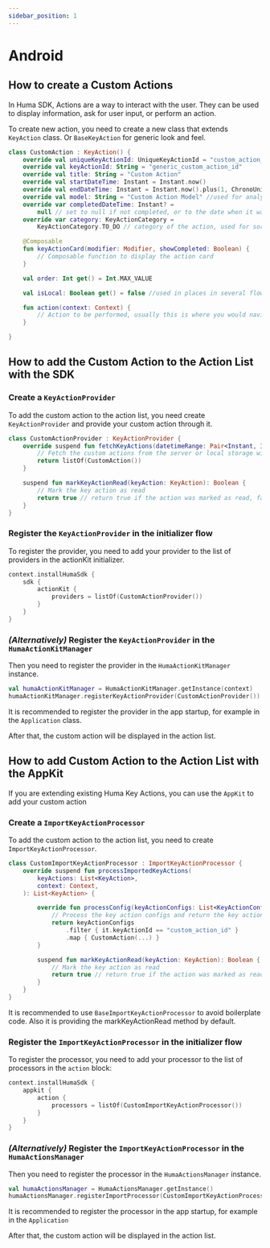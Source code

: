 ```yaml
---
sidebar_position: 1
---
```


# Android

## How to create a Custom Actions

In Huma SDK, Actions are a way to interact with the user. They can be used to display information,
ask for user input, or perform an action.

To create new action, you need to create a new class that extends `KeyAction` class.
Or `BaseKeyAction` for generic look and feel.

```kotlin
class CustomAction : KeyAction() {
    override val uniqueKeyActionId: UniqueKeyActionId = "custom_action_id"
    override val keyActionId: String = "generic_custom_action_id"
    override val title: String = "Custom Action"
    override val startDateTime: Instant = Instant.now()
    override val endDateTime: Instant = Instant.now().plus(1, ChronoUnit.DAYS)
    override val model: String = "Custom Action Model" //used for analytics
    override var completedDateTime: Instant? =
        null // set to null if not completed, or to the date when it was completed
    override var category: KeyActionCategory =
        KeyActionCategory.TO_DO // category of the action, used for sorting 

    @Composable
    fun keyActionCard(modifier: Modifier, showCompleted: Boolean) {
        // Composable function to display the action card
    }

    val order: Int get() = Int.MAX_VALUE

    val isLocal: Boolean get() = false //used in places in several flows that only require remote actions

    fun action(context: Context) {
        // Action to be performed, usually this is where you would navigate to an action screen
    }

}
```

## How to add the Custom Action to the Action List with the SDK

### Create a `KeyActionProvider`

To add the custom action to the action list, you need create `KeyActionProvider` and provide your
custom action through it.

```kotlin
class CustomActionProvider : KeyActionProvider {
    override suspend fun fetchKeyActions(datetimeRange: Pair<Instant, Instant>?): List<KeyAction> {
        // Fetch the custom actions from the server or local storage with optional datetime range
        return listOf(CustomAction())
    }

    suspend fun markKeyActionRead(keyAction: KeyAction): Boolean {
        // Mark the key action as read
        return true // return true if the action was marked as read, false otherwise
    }
}
```

### Register the `KeyActionProvider` in the initializer flow

To register the provider, you need to add your provider to the list of providers in the actionKit
initializer.

```kotlin
context.installHumaSdk {
    sdk {
        actionKit {
            providers = listOf(CustomActionProvider())
        }
    }
}
```

### _(Alternatively)_ Register the `KeyActionProvider` in the `HumaActionKitManager`

Then you need to register the provider in the `HumaActionKitManager` instance.

```kotlin
val humaActionKitManager = HumaActionKitManager.getInstance(context)
humaActionKitManager.registerKeyActionProvider(CustomActionProvider())
```

It is recommended to register the provider in the app startup, for example in the `Application`
class.

After that, the custom action will be displayed in the action list.

## How to add Custom Action to the Action List with the AppKit

If you are extending existing Huma Key Actions, you can use the `AppKit` to add your custom action

### Create a `ImportKeyActionProcessor`

To add the custom action to the action list, you need to create `ImportKeyActionProcessor`.

```kotlin
class CustomImportKeyActionProcessor : ImportKeyActionProcessor {
    override suspend fun processImportedKeyActions(
        keyActions: List<KeyAction>,
        context: Context,
    ): List<KeyAction> {

        override fun processConfig(keyActionConfigs: List<KeyActionConfig>): List<KeyAction> {
            // Process the key action configs and return the key actions
            return keyActionConfigs
                .filter { it.keyActionId == "custom_action_id" }
                .map { CustomAction(...) }
        }

        suspend fun markKeyActionRead(keyAction: KeyAction): Boolean {
            // Mark the key action as read
            return true // return true if the action was marked as read, false otherwise
        }
    }
}
```

It is recommended to use `BaseImportKeyActionProcessor` to avoid boilerplate code. Also it is
providing the markKeyActionRead method by default.

### Register the `ImportKeyActionProcessor` in the initializer flow

To register the processor, you need to add your processor to the list of processors in the `action`
block:

```kotlin
context.installHumaSdk {
    appkit {
        action {
            processors = listOf(CustomImportKeyActionProcessor())
        }
    }
}
```

### _(Alternatively)_ Register the `ImportKeyActionProcessor` in the `HumaActionsManager`

Then you need to register the processor in the `HumaActionsManager` instance.

```kotlin
val humaActionsManager = HumaActionsManager.getInstance()
humaActionsManager.registerImportProcessor(CustomImportKeyActionProcessor())
```

It is recommended to register the processor in the app startup, for example in the `Application`

After that, the custom action will be displayed in the action list.

